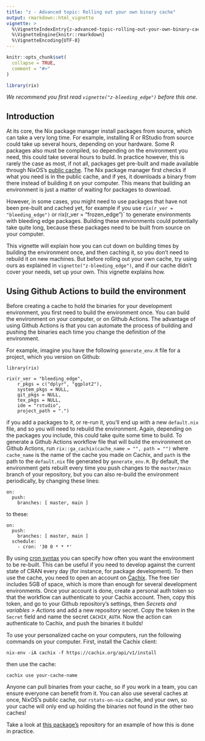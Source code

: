 ```yaml
---
title: "z - Advanced topic: Rolling out your own binary cache"
output: rmarkdown::html_vignette
vignette: >
  %\VignetteIndexEntry{z-advanced-topic-rolling-out-your-own-binary-cache}
  %\VignetteEngine{knitr::rmarkdown}
  %\VignetteEncoding{UTF-8}
---
```


```r
knitr::opts_chunk$set(
  collapse = TRUE,
  comment = "#>"
)
```

```r
library(rix)
```

*We recommend you first read `vignette("z-bleeding_edge")` before this one.*

## Introduction

At its core, the Nix package manager install packages from source, which can
take a very long time. For example, installing R or RStudio from source could
take up several hours, depending on your hardware. Some R packages also must be
compiled, so depending on the environment you need, this could take several
hours to build. In practice however, this is rarely the case as most, if not
all, packages get pre-built and made available through NixOS's [public
cache](https://cache.nixos.org/). The Nix package manager first checks if what
you need is in the public cache, and if yes, it downloads a binary from there
instead of building it on your computer. This means that building an environment
is just a matter of waiting for packages to download.

However, in some cases, you might need to use packages that have not been pre-built and
cached yet, for example if you use `rix(r_ver = "bleeding_edge")` or rix(r_ver =
"frozen_edge")` to generate environments with bleeding edge packages. Building
these environments could potentially take quite long, because these packages
need to be built from source on your computer.

This vignette will explain how you can cut down on building times by building
the environment once, and then caching it, so you don’t need to rebuild it on
new machines. But before rolling out your own cache, try using ours as explained
in `vignette("z-bleeding_edge")`, and if our cache didn’t cover your needs, set
up your own. This vignette explains how.

## Using Github Actions to build the environment

Before creating a cache to hold the binaries for your development environment,
you first need to build the environment once. You can build the environment on
your computer, or on Github Actions. The advantage of using Github Actions is
that you can automate the process of building and pushing the binaries each time
you change the definition of the environment.

For example, imagine you have the following `generate_env.R` file for a project,
which you version on Github:

```
library(rix)

rix(r_ver = "bleeding_edge",
    r_pkgs = c("dplyr", "ggplot2"),
    system_pkgs = NULL,
    git_pkgs = NULL,
    tex_pkgs = NULL,
    ide = "rstudio",
    project_path = ".")
```

if you add a packages to it, or re-run it, you’ll end up with a new
`default.nix` file, and so you will need to rebuild the environment. Again,
depending on the packages you include, this could take quite some time to build.
To generate a Github Actions workflow file that will build the environment on
Github Actions, run `rix::ga_cachix(cache_name = "", path = "")` where
`cache_name` is the name of the cache you made on Cachix, and `path` is the path
to the `default.nix` file generated by `generate_env.R`. By default, the
environment gets rebuilt every time you push changes to the `master/main` branch
of your repository, but you can also re-build the environment periodically, by
changing these lines:

```
on:
  push:
    branches: [ master, main ]
```

to these:

```
on:
  push:
    branches: [ master, main ]
  schedule:
    - cron: '30 0 * * *'
```

By using [cron syntax](https://en.wikipedia.org/wiki/Cron#Overview) you can
specify how often you want the environment to be re-built. This can be useful
if you need to develop against the current state of CRAN every day (for
instance, for package development). To then use the cache, you need to open an
account on [Cachix](https://www.cachix.org/). The free tier includes 5GB of
space, which is more than enough for several development environments. Once your
account is done, create a personal auth token so that the workflow can
authenticate to your Cachix account. Then, copy this token, and go to your
Github repository’s settings, then *Secrets and variables > Actions* and add a
new repository secret. Copy the token in the `Secret` field and name the secret
`CACHIX_AUTH`. Now the action can authenticate to Cachix, and push the binaries
it builds!

To use your personalized cache on your computers, run the following commands on
your computer. First, install the Cachix client:

```
nix-env -iA cachix -f https://cachix.org/api/v1/install
```

then use the cache:

```
cachix use your-cache-name
```

Anyone can pull binaries from your cache, so if you work in a team, you can
ensure everyone can benefit from it. You can also use several caches at once,
NixOS's public cache, our `rstats-on-nix` cache, and your own, so your cache
will only end up holding the binaries not found in the other two caches!

Take a look at
[this package’s](https://github.com/b-rodrigues/rix/blob/master/.github/workflows/cachix-dev-env.yml)
repository for an example of how this is done in practice.
